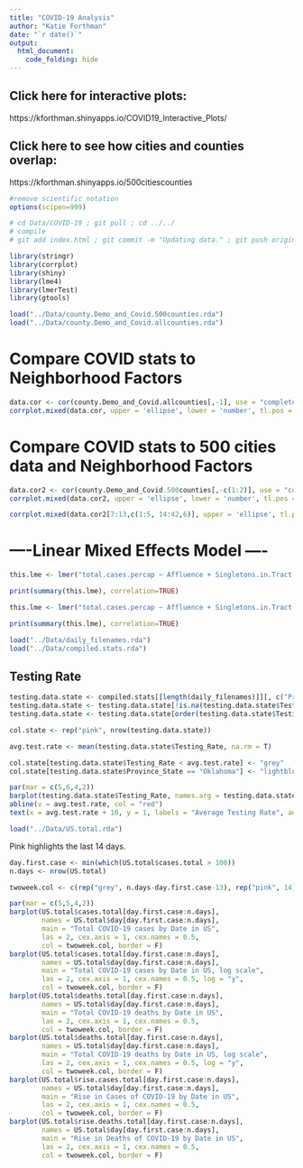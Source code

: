 ```yaml
---
title: "COVID-19 Analysis"
author: "Katie Forthman"
date: "`r date()`"
output: 
  html_document:
    code_folding: hide
---
```

## Click here for interactive plots:

https://kforthman.shinyapps.io/COVID19_Interactive_Plots/

## Click here to see how cities and counties overlap:

https://kforthman.shinyapps.io/500citiescounties

```r
#remove scientific notation
options(scipen=999)
```

```r
# cd Data/COVID-19 ; git pull ; cd ../../
# compile
# git add index.html ; git commit -m "Updating data." ; git push origin master
```

```r
library(stringr)
library(corrplot)
library(shiny)
library(lme4)
library(lmerTest)
library(gtools)
```

```r

load("../Data/county.Demo_and_Covid.500counties.rda")
load("../Data/county.Demo_and_Covid.allcounties.rda")

```

# Compare COVID stats to Neighborhood Factors
```r
data.cor <- cor(county.Demo_and_Covid.allcounties[,-1], use = "complete.obs", method = "spearman")
corrplot.mixed(data.cor, upper = 'ellipse', lower = 'number', tl.pos = 'lt', tl.cex = 1, lower.col = "black", number.cex = 0.5)
```

# Compare COVID stats to 500 cities data and Neighborhood Factors
```r
data.cor2 <- cor(county.Demo_and_Covid.500counties[,-c(1:2)], use = "complete.obs", method = "spearman")
corrplot.mixed(data.cor2, upper = 'ellipse', lower = 'number', tl.pos = 'lt', tl.cex = 1, lower.col = "black", number.cex = 0.5)
```

```r
corrplot.mixed(data.cor2[7:13,c(1:5, 14:42,6)], upper = 'ellipse', tl.pos = 'lt', tl.cex = 1, lower.col = "black", number.cex = 0.5)
```


# ----Linear Mixed Effects Model  ----

```r
this.lme <- lmer("total.cases.percap ~ Affluence + Singletons.in.Tract + Seniors.in.Tract + African.Americans.in.Tract + Noncitizens.in.Tract + High.BP + Binge.Drinking + Cancer + Asthma + Heart.Disease + COPD + Smoking + Diabetes + No.Physical.Activity + Obesity + Poor.Sleeping.Habits + Poor.Mental.Health + Testing_Rate + Hospitalization_Rate + (1 | stateID)", data = county.Demo_and_Covid.500counties)

print(summary(this.lme), correlation=TRUE)
```

```r
this.lme <- lmer("total.cases.percap ~ Affluence + Singletons.in.Tract + Seniors.in.Tract + African.Americans.in.Tract + Noncitizens.in.Tract + High.BP + Binge.Drinking + Cancer + Asthma + Heart.Disease + COPD + Smoking + Diabetes + No.Physical.Activity + Obesity + Poor.Sleeping.Habits + Poor.Mental.Health + (1 | stateID)", data = county.Demo_and_Covid.500counties)

print(summary(this.lme), correlation=TRUE)
```

```r

load("../Data/daily_filenames.rda")
load("../Data/compiled.stats.rda")

```

## Testing Rate
```r
testing.data.state <- compiled.stats[[length(daily_filenames)]][, c("Province_State", "Testing_Rate")]
testing.data.state <- testing.data.state[!is.na(testing.data.state$Testing_Rate),]
testing.data.state <- testing.data.state[order(testing.data.state$Testing_Rate),]

col.state <- rep("pink", nrow(testing.data.state))

avg.test.rate <- mean(testing.data.state$Testing_Rate, na.rm = T)

col.state[testing.data.state$Testing_Rate < avg.test.rate] <- "grey"
col.state[testing.data.state$Province_State == "Oklahoma"] <- "lightblue"

par(mar = c(5,6,4,2))
barplot(testing.data.state$Testing_Rate, names.arg = testing.data.state$Province_State, horiz = T, main = "Testing Rate by State", las = 2, cex.axis = 1, cex.names = 0.5, col = col.state, border = F, xlab = "Total number of people tested per 100,000 persons.")
abline(v = avg.test.rate, col = "red")
text(x = avg.test.rate + 10, y = 1, labels = "Average Testing Rate", adj = c(0, 0.5), col = "red")
```

```r

load("../Data/US.total.rda")

```

Pink highlights the last 14 days.

```r
day.first.case <- min(which(US.total$cases.total > 100))
n.days <- nrow(US.total)

twoweek.col <- c(rep("grey", n.days-day.first.case-13), rep("pink", 14))

par(mar = c(5,5,4,2))
barplot(US.total$cases.total[day.first.case:n.days], 
        names = US.total$day[day.first.case:n.days],
        main = "Total COVID-19 cases by Date in US", 
        las = 2, cex.axis = 1, cex.names = 0.5,
        col = twoweek.col, border = F)
barplot(US.total$cases.total[day.first.case:n.days], 
        names = US.total$day[day.first.case:n.days],
        main = "Total COVID-19 cases by Date in US, log scale", 
        las = 2, cex.axis = 1, cex.names = 0.5, log = "y",
        col = twoweek.col, border = F)
barplot(US.total$deaths.total[day.first.case:n.days], 
        names = US.total$day[day.first.case:n.days],
        main = "Total COVID-19 deaths by Date in US", 
        las = 2, cex.axis = 1, cex.names = 0.5,
        col = twoweek.col, border = F)
barplot(US.total$deaths.total[day.first.case:n.days], 
        names = US.total$day[day.first.case:n.days],
        main = "Total COVID-19 deaths by Date in US, log scale", 
        las = 2, cex.axis = 1, cex.names = 0.5, log = "y",
        col = twoweek.col, border = F)
barplot(US.total$rise.cases.total[day.first.case:n.days], 
        names = US.total$day[day.first.case:n.days],
        main = "Rise in Cases of COVID-19 by Date in US", 
        las = 2, cex.axis = 1, cex.names = 0.5,
        col = twoweek.col, border = F)
barplot(US.total$rise.deaths.total[day.first.case:n.days], 
        names = US.total$day[day.first.case:n.days],
        main = "Rise in Deaths of COVID-19 by Date in US", 
        las = 2, cex.axis = 1, cex.names = 0.5,
        col = twoweek.col, border = F)
```